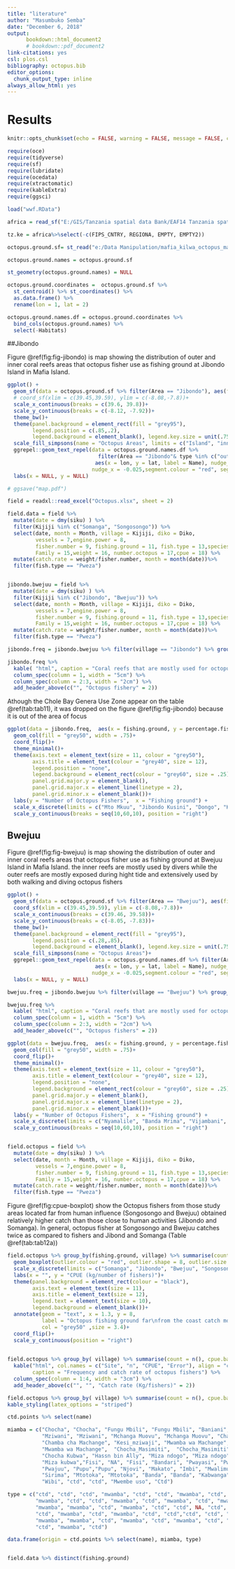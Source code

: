 ```yaml
---
title: "literature"
author: "Masumbuko Semba"
date: "December 6, 2018"
output: 
      bookdown::html_document2
      # bookdown::pdf_document2
link-citations: yes
csl: plos.csl
bibliography: octopus.bib
editor_options: 
  chunk_output_type: inline
always_allow_html: yes
---
```


# Results
```r
knitr::opts_chunk$set(echo = FALSE, warning = FALSE, message = FALSE, comment = "", options(digits = 3))
```



```r
require(oce)
require(tidyverse)
require(sf)
require(lubridate)
require(ocedata)
require(xtractomatic)
require(kableExtra)
require(ggsci)
```

```r
load("wwf.RData")
```

```r

africa = read_sf("E:/GIS/Tanzania spatial data Bank/EAF14 Tanzania spatial datasets/africa/Spatial/AdmInfr/afcntry.shp")

tz.ke = africa%>%select(-c(FIPS_CNTRY, REGIONA, EMPTY, EMPTY2))
```



```r
octopus.ground.sf= st_read("e:/Data Manipulation/mafia_kilwa_octopus_mapping/shapefiles/miamba_topology_clean_updated_added_mafia.shp")

octopus.ground.names = octopus.ground.sf 

st_geometry(octopus.ground.names) = NULL

octopus.ground.coordinates =  octopus.ground.sf %>% 
  st_centroid() %>% st_coordinates() %>% 
  as.data.frame() %>% 
  rename(lon = 1, lat = 2)

octopus.ground.names.df = octopus.ground.coordinates %>% 
  bind_cols(octopus.ground.names) %>% 
  select(-Habitats)

```

##Jibondo

Figure \@ref(fig:fig-jibondo) is map showing the distribution of outer and inner coral reefs areas that octopus fisher use as fishing ground at Jibondo Island in Mafia Island.

```r
ggplot() +
  geom_sf(data = octopus.ground.sf %>% filter(Area == "Jibondo"), aes(fill = type), col = "black", size = 0.25)+
  # coord_sf(xlim = c(39.45,39.59), ylim = c(-8.08,-7.8))+
  scale_x_continuous(breaks = c(39.6, 39.8))+
  scale_y_continuous(breaks = c(-8.12, -7.92))+
  theme_bw()+
  theme(panel.background = element_rect(fill = "grey95"),
        legend.position = c(.85,.2),
        legend.background = element_blank(), legend.key.size = unit(.75, "lines"))+
  scale_fill_simpsons(name = "Octopus Areas", limits = c("Island", "inner coral", "coastal-shallow", "outer coral"))+
  ggrepel::geom_text_repel(data = octopus.ground.names.df %>% 
                             filter(Area == "Jibondo"& type %in% c("outer coral", "Island", "outer coral", "coastal-shallow")),
                            aes(x = lon, y = lat, label = Name), nudge_y =  0.03,
                           nudge_x = -0.025,segment.colour = "red", segment.size = .25)+
  labs(x = NULL, y = NULL)

# ggsave("map.pdf")

```


```r
field = readxl::read_excel("Octopus.xlsx", sheet = 2)

field.data = field %>%
  mutate(date = dmy(siku) ) %>% 
  filter(Kijiji %in% c("Somanga", "Songosongo")) %>% 
  select(date, month = Month, village = Kijiji, diko = Diko, 
         vessels = 7,engine.power = 8, 
         fisher.number = 9, fishing.ground = 11, fish.type = 13,species = 14,
         Family = 15,weight = 16, number.octopus = 17,cpue = 18) %>% 
  mutate(catch.rate = weight/fisher.number, month = month(date))%>%
  filter(fish.type == "Pweza")



```

```r
jibondo.bwejuu = field %>%
  mutate(date = dmy(siku) ) %>% 
  filter(Kijiji %in% c("Jibondo", "Bwejuu")) %>% 
  select(date, month = Month, village = Kijiji, diko = Diko, 
         vessels = 7,engine.power = 8, 
         fisher.number = 9, fishing.ground = 11, fish.type = 13,species = 14,
         Family = 15,weight = 16, number.octopus = 17,cpue = 18) %>% 
  mutate(catch.rate = weight/fisher.number, month = month(date))%>%
  filter(fish.type == "Pweza")


```


```r
jibondo.freq = jibondo.bwejuu %>% filter(village == "Jibondo") %>% group_by(fishing.ground) %>% summarise(Fisher = n()) %>% ungroup() %>% mutate(percentage.fisher = Fisher/sum(Fisher)*100) %>% arrange(desc(percentage.fisher))

jibondo.freq %>%
  kable( "html", caption = "Coral reefs that are mostly used for octopus fishery as fishing  ground in Jibondo Island ", col.names = c("Fishing ground", "Number", "Percentage"), align = "c") %>%
  column_spec(column = 1, width = "5cm") %>%
  column_spec(column = 2:3, width = "2cm") %>%
  add_header_above(c("", "Octopus fishery" = 2))
```


Athough the Chole Bay Genera Use Zone appear on the table \@ref(tab:tab11), it was dropped on the figure \@ref(fig:fig-jibondo) because it is out of the area of focus

```r
ggplot(data = jibondo.freq,  aes(x = fishing.ground, y = percentage.fisher))+
  geom_col(fill = "grey50", width = .75)+
  coord_flip()+
  theme_minimal()+
  theme(axis.text = element_text(size = 11, colour = "grey50"),
        axis.title = element_text(colour = "grey40", size = 12),
        legend.position = "none",
        legend.background = element_rect(colour = "grey60", size = .25),
        panel.grid.major.y = element_blank(),
        panel.grid.major.x = element_line(linetype = 2),
        panel.grid.minor.x = element_blank())+
  labs(y = "Number of Octopus Fishers",  x = "Fishing ground") +
  scale_x_discrete(limits = c("Mto Mkuu", "Jibondo Kusini", "Dongo", "Kitutia", "Jibondo") %>% rev())+
  scale_y_continuous(breaks = seq(10,60,10), position = "right")
```


## Bwejuu

Figure \@ref(fig:fig-bwejuu) is map showing the distribution of outer and inner coral reefs areas that octopus fisher use as fishing ground at Bwejuu Island in Mafia Island. the inner reefs are mostly used by divers while the outer reefs are mostly exposed during hight tide and extensively used by both walking and diving octopus fishers

```r
ggplot() +
  geom_sf(data = octopus.ground.sf %>% filter(Area == "Bwejuu"), aes(fill = type), col = "black")+
  coord_sf(xlim = c(39.45,39.59), ylim = c(-8.08,-7.8))+
  scale_x_continuous(breaks = c(39.46, 39.58))+
  scale_y_continuous(breaks = c(-8.05, -7.83))+
  theme_bw()+
  theme(panel.background = element_rect(fill = "grey95"),
        legend.position = c(.28,.85),
        legend.background = element_blank(), legend.key.size = unit(.75, "lines"))+
  scale_fill_simpsons(name = "Octopus Areas")+
  ggrepel::geom_text_repel(data = octopus.ground.names.df %>% filter(Area == "Bwejuu"& type == "outer coral"),
                            aes(x = lon, y = lat, label = Name), nudge_y =  0.03,
                           nudge_x = -0.025,segment.colour = "red", segment.size = 0.5)+
  labs(x = NULL, y = NULL)

```


```r
bwejuu.freq = jibondo.bwejuu %>% filter(village == "Bwejuu") %>% group_by(fishing.ground) %>% summarise(Fisher = n()) %>% ungroup() %>% mutate(percentage.fisher = Fisher/sum(Fisher)*100) %>% arrange(desc(percentage.fisher))

bwejuu.freq %>%
  kable( "html", caption = "Coral reefs that are mostly used for octopus fishery as fishing  ground in Bwejuu Island ", col.names = c("Fishing ground", "Number", "Percentage"), align = "c") %>%
  column_spec(column = 1, width = "5cm") %>%
  column_spec(column = 2:3, width = "2cm") %>%
  add_header_above(c("", "Octopus fishers" = 2))
```


```r
ggplot(data = bwejuu.freq,  aes(x = fishing.ground, y = percentage.fisher))+
  geom_col(fill = "grey50", width = .75)+
  coord_flip()+
  theme_minimal()+
  theme(axis.text = element_text(size = 11, colour = "grey50"),
        axis.title = element_text(colour = "grey40", size = 12),
        legend.position = "none",
        legend.background = element_rect(colour = "grey60", size = .25),
        panel.grid.major.y = element_blank(),
        panel.grid.major.x = element_line(linetype = 2),
        panel.grid.minor.x = element_blank())+
  labs(y = "Number of Octopus Fishers",  x = "Fishing ground") +
  scale_x_discrete(limits = c("Nyamalile", "Banda Mrima", "Vijambani", "Bwejuu Kusini", "Kaule", "Mwamba Wa Pwani", "Mbakare", "Ngusi") %>% rev())+
  scale_y_continuous(breaks = seq(10,60,10), position = "right")
```

```r

```

```r
field.octopus = field %>%
  mutate(date = dmy(siku) ) %>% 
  select(date, month = Month, village = Kijiji, diko = Diko, 
         vessels = 7,engine.power = 8, 
         fisher.number = 9, fishing.ground = 11, fish.type = 13,species = 14,
         Family = 15,weight = 16, number.octopus = 17,cpue = 18) %>% 
  mutate(catch.rate = weight/fisher.number, month = month(date))%>%
  filter(fish.type == "Pweza")

```

Figure \@ref(fig:cpue-boxplot) show the Octopus fishers from those study areas located far from human influence (Songosongo and Bwejuu) obtained relatively higher catch than those close to human activities (Jibondo and Somanga).  In general, octopus fisher at Songosongo and Bwejuu catches twice as compared to fishers and Jibond and Somanga (Table \@ref(tab:tab12a))

```r
field.octopus %>% group_by(fishing.ground, village) %>% summarise(count = n(), cpue.bar = mean(cpue), cpue.median = median(cpue), cpue.sd = sd(cpue, na.rm = TRUE)/sqrt(count)) %>% filter(!is.na(cpue.sd)) %>% arrange(cpue.bar) %>% ggplot(aes(x = village, y = cpue.bar)) + 
  geom_boxplot(outlier.colour = "red", outlier.shape = 8, outlier.size = 4)+
  scale_x_discrete(limits = c("Somanga", "Jibondo", "Bwejuu", "Songosongo"))+
  labs(x = "", y = "CPUE (kg/number of fishers)")+
  theme(panel.background = element_rect(colour = "black"),
        axis.text = element_text(size = 11),
        axis.title = element_text(size = 12),
        legend.text = element_text(size = 10),
        legend.background = element_blank())+
  annotate(geom = "text", x = 1.3, y = 8, 
           label = "Octopus fishing ground far\nfrom the coast catch more\nthan sites close to coastline", 
           col = "grey50" ,size = 3.4)+
  coord_flip()+
  scale_y_continuous(position = "right")
  
```

```r
field.octopus %>% group_by( village) %>% summarise(count = n(), cpue.bar = mean(cpue), cpue.median = median(cpue), cpue.sd = sd(cpue, na.rm = TRUE)/sqrt(count)) %>% filter(!is.na(cpue.sd)) %>% arrange(cpue.bar) %>% select(-cpue.median) %>%
  kable("html", col.names = c("Site", "n", "CPUE", "Error"), align = "c",
        caption = "Frequency and catch rate of octopus fishers") %>%
  column_spec(column = 1:4, width = "3cm") %>%
  add_header_above(c("", "", "Catch rate (Kg/fishers)" = 2))
```

```r
field.octopus %>% group_by( village) %>% summarise(count = n(), cpue.bar = mean(cpue), cpue.median = median(cpue), cpue.sd = sd(cpue, na.rm = TRUE)/sqrt(count)) %>% filter(!is.na(cpue.sd)) %>% arrange(cpue.bar) %>% select(-cpue.median) %>% kable("latex", booktabs = T) %>%
kable_styling(latex_options = "striped")
```


```r
ctd.points %>% select(name)

miamba = c("Chocha", "Chocha", "Fungu Mbili", "Fungu Mbili", "Baniani", 
           "Mziwani", "Mziwani", "Mchanga Muovu", "Mchanga Muovu", "Chamba cha Machange",
           "Chamba cha Machange", "Kesi_mziwaji", "Mwamba wa Machange", 
           "Mwamba wa Machange",  "Chocha_Masimiti",  "Chocha_Masimiti","Chocha Kubwa",
           "Chocha Kubwa", "Hassn bin Ally", "Miza ndogo", "Miza ndogo", "Miza kubwa",
           "Miza kubwa","Fisi", "NA", "Fisi", "Bandari", "Pwayasi", "Pwayasi", "Pwajuu",
           "Pwajuu", "Pupu","Pupu", "Njovi", "Makato", "Imbi", "Mwalimu", "Wembe",
           "Sirima", "Mtotoka", "Mtotoka", "Banda", "Banda", "Kabwanga", "Kabwanga",
           "Wibi", "ctd", "ctd", "Mwembe uso", "Ctd")

type = c("ctd", "ctd", "ctd", "mwamba", "ctd", "ctd", "mwamba", "ctd", "mwamba",
         "mwamba", "ctd", "ctd", "mwamba", "ctd", "mwamba", "ctd", "mwamba", "ctd",
         "mwamba", "mwamba", "ctd", "mwamba", "ctd", "ctd", NA, "ctd", "ctd", "mwamba",
         "ctd", "mwamba", "ctd", "mwamba", "ctd", "ctd","ctd", "ctd", "ctd", "ctd", 
         "mwamba", "mwamba", "ctd", "mwamba", "ctd", "mwamba", "ctd", "mwamba", "ctd",
         "ctd", "mwamba", "ctd")

data.frame(origin = ctd.points %>% select(name), miamba, type)


field.data %>% distinct(fishing.ground)
```
